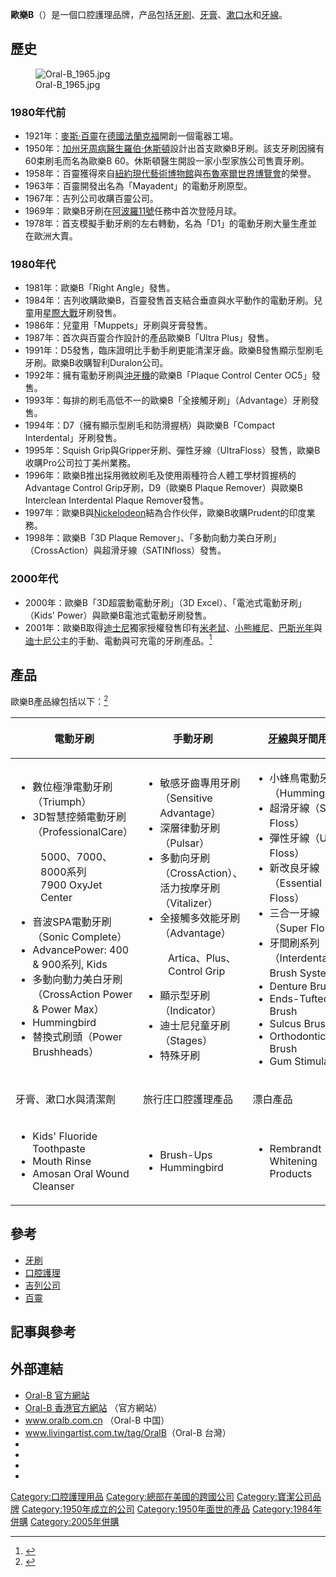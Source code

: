 {{noteTA
|1=zh-cn:博朗; zh-tw:百靈; zh-hk:百靈;
}}
{{infobox brand
| logo           = [[File:Oral-B_logo.svg|220px]]
| name           = 歐樂B
| enname           = Oral-B
| image          = 
| originaltext =
| type           = 口腔護理
| currentowner   = [[宝洁|宝洁]]
| origin         = {{US}}
| products         =
| keypeople         =
| introduced     = {{start date and age|1950|1|13}}
| discontinued   = 
| related        = [[全球|全球]]
| markets        = 
| previousowners = [[吉列公司|吉列公司]]
| trademarkregistrations = 
| ambassador     = 
| tagline        =
| website        = http://oralb.com
}}

'''歐樂B'''（{{lang-en|'''Oral-B'''}}）是一個口腔護理品牌，产品包括[[牙刷|牙刷]]、[[牙膏|牙膏]]、[[漱口水|漱口水]]和[[牙線|牙線]]。

== 歷史 ==
[[File:Oral-B_1965.jpg|thumb]]
===1980年代前===
* 1921年：[[麥斯·百靈|麥斯·百靈]]在[[德國|德國]][[法蘭克福|法蘭克福]]開創一個電器工場。
* 1950年：[[加州|加州]][[牙周病學|牙周病醫生]][[羅伯·休斯頓|羅伯·休斯頓]]設計出首支歐樂B牙刷。該支牙刷因擁有60束刷毛而名為歐樂B 60。休斯頓醫生開設一家小型家族公司售賣牙刷。
* 1958年：百靈獲得來自[[紐約|紐約]][[現代藝術博物館|現代藝術博物館]]與[[布魯塞爾|布魯塞爾]][[世界博覽會|世界博覽會]]的榮譽。
* 1963年：百靈開發出名為「Mayadent」的電動牙刷原型。
* 1967年：吉列公司收購百靈公司。
* 1969年：歐樂B牙刷在[[阿波羅11號|阿波羅11號]]任務中首次登陸月球。
* 1978年：首支模擬手動牙刷的左右轉動，名為「D1」的電動牙刷大量生產並在歐洲大賣。
===1980年代===
* 1981年：歐樂B「Right Angle」發售。
* 1984年：吉列收購歐樂B，百靈發售首支結合垂直與水平動作的電動牙刷。兒童用[[星際大戰|星際大戰]]牙刷發售。
* 1986年：兒童用「Muppets」牙刷與牙膏發售。
* 1987年：首次與百靈合作設計的產品歐樂B「Ultra Plus」發售。
* 1991年：D5發售，臨床證明比手動手刷更能清潔牙齒。歐樂B發售顯示型刷毛牙刷。歐樂B收購智利Duralon公司。
* 1992年：擁有電動牙刷與[[沖牙機|沖牙機]]的歐樂B「Plaque Control Center OC5」發售。
* 1993年：每排的刷毛高低不一的歐樂B「全接觸牙刷」（Advantage）牙刷發售。
* 1994年：D7（擁有顯示型刷毛和防滑握柄）與歐樂B「Compact Interdental」牙刷發售。
* 1995年：Squish Grip與Gripper牙刷、彈性牙線（UltraFloss）發售，歐樂B收購Pro公司拉丁美州業務。
* 1996年：歐樂B推出採用微紋刷毛及使用兩種符合人體工學材質握柄的Advantage Control Grip牙刷，D9（歐樂B Plaque Remover）與歐樂B Interclean Interdental Plaque Remover發售。
* 1997年：歐樂B與[[Nickelodeon|Nickelodeon]]結為合作伙伴，歐樂B收購Prudent的印度業務。
* 1998年：歐樂B「3D Plaque Remover」、「多動向動力美白牙刷」（CrossAction）與超滑牙線（SATINfloss）發售。

===2000年代===
* 2000年：歐樂B「3D超震動電動牙刷」（3D Excel）、「電池式電動牙刷」（Kids' Power）與歐樂B電池式電動牙刷發售。
* 2001年：歐樂B取得[[華特迪士尼公司|迪士尼]]獨家授權發售印有[[米老鼠|米老鼠]]、[[小熊維尼|小熊維尼]]、[[巴斯光年|巴斯光年]]與[[迪士尼公主|迪士尼公主]]的手動、電動與可充電的牙刷產品。<ref>{{cite web | title=Oral-B Toothbrush and Company History | work=OralB.com | url=http://www.oralb.com/aboutus/history.asp | accessdate=2005年11月21日 | archive-url=https://web.archive.org/web/20051028192520/http://oralb.com/aboutus/history.asp | archive-date=2005年10月28日 | dead-url=yes }}</ref>

== 產品 ==
歐樂B產品線包括以下：<ref>{{cite web | title=Toothbrushes, Toothpaste, Floss and more dental hygiene products from Oral-B | work=OralB.com | url=http://www.oralb.com/products/ | accessdate=2006年2月14日 | archive-url=https://web.archive.org/web/20060212195502/http://www.oralb.com/products/ | archive-date=2006年2月12日 | dead-url=yes }}</ref>
<div style="font-size: 80%">
{| class="wikitable"
|-
! 電動牙刷
! 手動牙刷
! [[牙線|牙線]]與牙間用品
|-
| valign="top" |
* 數位極淨電動牙刷（Triumph）
* 3D智慧控頻電動牙刷（ProfessionalCare）
:5000、7000、8000系列
:7900 OxyJet Center
* 音波SPA電動牙刷（Sonic Complete）
* AdvancePower: 400 & 900系列, Kids
* 多動向動力美白牙刷（CrossAction Power & Power Max）
* Hummingbird
* 替換式刷頭（Power Brushheads）
| valign="top" |
* 敏感牙齒專用牙刷（Sensitive Advantage）
* 深層律動牙刷（Pulsar）
* 多動向牙刷（CrossAction）、活力按摩牙刷（Vitalizer）
* 全接觸多效能牙刷（Advantage）
:Artica、Plus、Control Grip
* 顯示型牙刷（Indicator）
* 迪士尼兒童牙刷（Stages）
* 特殊牙刷
| valign="top" |
* 小蜂鳥電動牙線（Hummingbird）
* 超滑牙線（Satin Floss）
* 彈性牙線（Ultra Floss）
* 新改良牙線（Essential Floss）
* 三合一牙線（Super Floss）
* 牙間刷系列（Interdental Brush System）
* Denture Brush
* Ends-Tufted Brush
* Sulcus Brush
* Orthodontic Brush
* Gum Stimulator
|-
! 牙膏、漱口水與清潔劑
! 旅行庄口腔護理產品
! 漂白產品
|-
| valign="top" |
* Kids' Fluoride Toothpaste
* Mouth Rinse
* Amosan Oral Wound Cleanser
| valign="top" |
* Brush-Ups
* Hummingbird
| valign="top" |
* Rembrandt Whitening Products
|}
</div>

== 參考 ==
* [[牙刷|牙刷]]
* [[口腔護理|口腔護理]]
* [[吉列公司|吉列公司]]
* [[百靈_(企業)|百靈]]

== 記事與參考 ==
<div class="references-small">
<references />
</div>

== 外部連結 ==
* [https://www.oralb.com Oral-B 官方網站] {{Wayback|url=https://www.oralb.com/ |date=20220103090553 }}
* [https://io.oralb.com.hk/ Oral-B 香港官方網站] {{Wayback|url=https://io.oralb.com.hk/ |date=20211126183804 }}（官方網站）
* [http://www.oralb.com.cn www.oralb.com.cn] {{Wayback|url=http://www.oralb.com.cn/ |date=20210311012318 }}（Oral-B 中国）
* [https://web.archive.org/web/20150325133713/https://www.livingartist.com.tw/tag/oralb www.livingartist.com.tw/tag/OralB]（Oral-B 台灣）
* {{Facebook|oralb.hongkong|Oral-B 香港官方}}
* {{Twitter|oralb|Oral-B}}
* {{YouTube|user=oralb|Oral-B 官方}}
* {{YouTube|user=OralBHK|Oral-B 香港官方}}

{{宝洁}}
{{Authority control}}
[[Category:口腔護理用品|Category:口腔護理用品]]
[[Category:總部在美國的跨國公司|Category:總部在美國的跨國公司]]
[[Category:寶潔公司品牌|Category:寶潔公司品牌]]
[[Category:1950年成立的公司|Category:1950年成立的公司]]
[[Category:1950年面世的產品|Category:1950年面世的產品]]
[[Category:1984年併購|Category:1984年併購]]
[[Category:2005年併購|Category:2005年併購]]